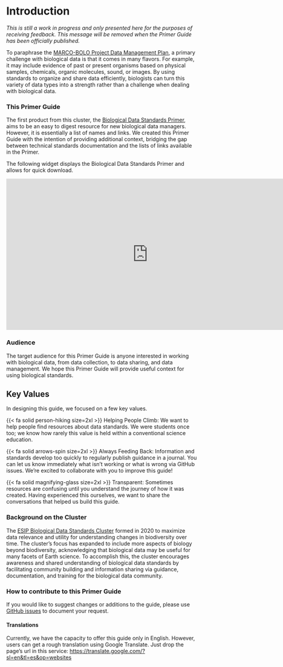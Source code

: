 # Introduction

*This is still a work in progress and only presented here for the purposes of receiving feedback. This message will be removed when the Primer Guide has been officially published.*

To paraphrase the [MARCO-BOLO Project Data Management Plan](https://doi.org/10.5281/zenodo.8208410), a primary challenge with biological data is that it comes in many flavors. For example, it may include evidence of past or present organisms based on physical samples, chemicals, organic molecules, sound, or images. By using standards to organize and share data efficiently, biologists can turn this variety of data types into a strength rather than a challenge when dealing with biological data.

### This Primer Guide

The first product from this cluster, the [Biological Data Standards Primer](https://doi.org/10.6084/m9.figshare.16806712.v2), aims to be an easy to digest resource for new biological data managers. However, it is essentially a list of names and links. We created this Primer Guide with the intention of providing additional context, bridging the gap between technical standards documentation and the lists of links available in the Primer.

The following widget displays the Biological Data Standards Primer and allows for quick download.

<iframe src="https://widgets.figshare.com/articles/16806712/embed?show_title=1" width="748" height="400" allowfullscreen frameborder="0">

</iframe>

### Audience

The target audience for this Primer Guide is anyone interested in working with biological data, from data collection, to data sharing, and data management. We hope this Primer Guide will provide useful context for using biological standards.

::: callout-note
## Key Values

In designing this guide, we focused on a few key values.

{{< fa solid person-hiking size=2xl >}} Helping People Climb: We want to help people find resources about data standards. We were students once too; we know how rarely this value is held within a conventional science education.

{{< fa solid arrows-spin size=2xl  >}} Always Feeding Back: Information and standards develop too quickly to regularly publish guidance in a journal. You can let us know immediately what isn't working or what is wrong via GitHub issues. We're excited to collaborate with you to improve this guide!

{{< fa solid magnifying-glass size=2xl  >}} Transparent: Sometimes resources are confusing until you understand the journey of how it was created. Having experienced this ourselves, we want to share the conversations that helped us build this guide.
:::

### Background on the Cluster

The [ESIP Biological Data Standards Cluster](https://wiki.esipfed.org/Biological_Data_Standards_Cluster) formed in 2020 to maximize data relevance and utility for understanding changes in biodiversity over time. The cluster’s focus has expanded to include more aspects of biology beyond biodiversity, acknowledging that biological data may be useful for many facets of Earth science. To accomplish this, the cluster encourages awareness and shared understanding of biological data standards by facilitating community building and information sharing via guidance, documentation, and training for the biological data community. 

### How to contribute to this Primer Guide

If you would like to suggest changes or additions to the guide, please use [GitHub issues](https://github.com/ESIPFed/bds-primer-best-practices/issues/new/choose) to document your request.

#### Translations
Currently, we have the capacity to offer this guide only in English. However, users can get a rough translation using Google Translate. Just drop the page's url in this service: <https://translate.google.com/?sl=en&tl=es&op=websites>
